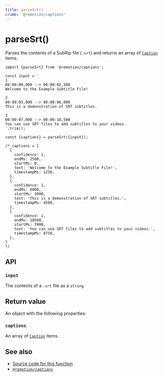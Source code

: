```yaml
---
title: parseSrt()
crumb: '@remotion/captions'
---
```


# parseSrt()<AvailableFrom v="4.0.216"/>

Parses the contents of a SubRip file (`.srt`) and returns an array of [`Caption`](/docs/captions) items.

```tsx twoslash title="Example usage"
import {parseSrt} from '@remotion/captions';

const input = `
1
00:00:00,000 --> 00:00:02,500
Welcome to the Example Subtitle File!

2
00:00:03,000 --> 00:00:06,000
This is a demonstration of SRT subtitles.

3
00:00:07,000 --> 00:00:10,500
You can use SRT files to add subtitles to your videos.
`.trim();

const {captions} = parseSrt({input});

/* captions = [
  {
    confidence: 1,
    endMs: 2500,
    startMs: 0,
    text: 'Welcome to the Example Subtitle File!',
    timestampMs: 1250,
  },
  {
    confidence: 1,
    endMs: 6000,
    startMs: 3000,
    text: 'This is a demonstration of SRT subtitles.',
    timestampMs: 4500,
  },
  {
    confidence: 1,
    endMs: 10500,
    startMs: 7000,
    text: 'You can use SRT files to add subtitles to your videos.',
    timestampMs: 8750,
  },
]
*/
```

## API

### `input`

The contents of a `.srt` file as a `string`.

## Return value

An object with the following properties:

### `captions`

An array of [`Caption`](/docs/captions/captions) items.

## See also

- [Source code for this function](https://github.com/remotion-dev/remotion/blob/main/packages/captions/src/parse-srt.ts)
- [`@remotion/captions`](/docs/captions)
